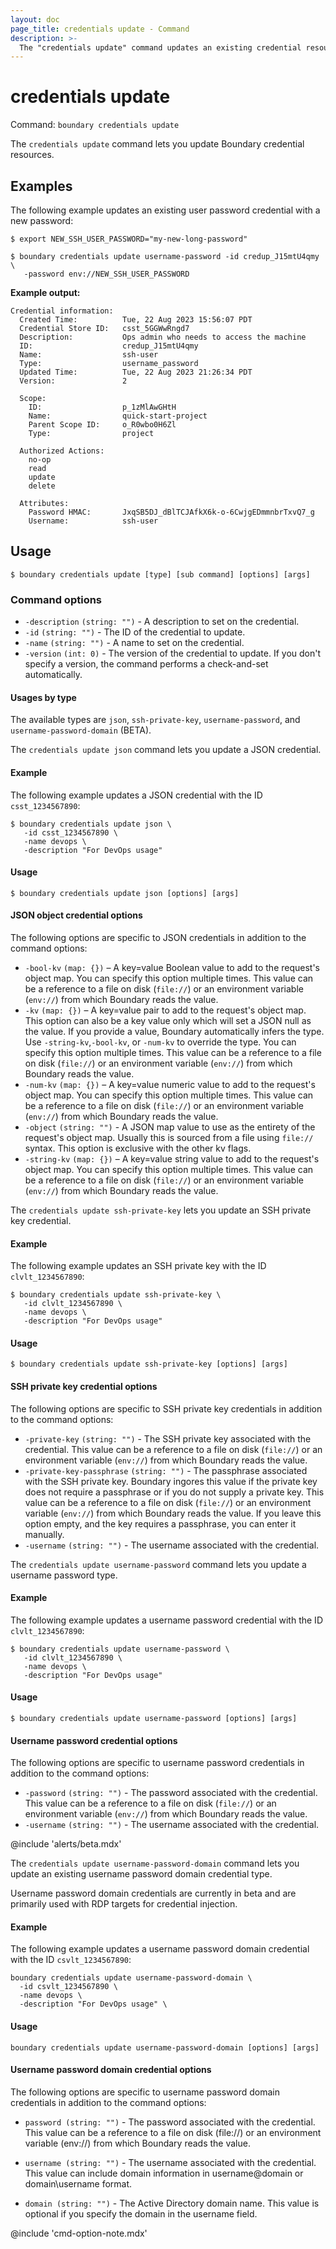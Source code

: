 ```yaml
---
layout: doc
page_title: credentials update - Command
description: >-
  The "credentials update" command updates an existing credential resource.
---
```


# credentials update

Command: `boundary credentials update`

The `credentials update` command lets you update Boundary credential resources.

## Examples

The following example updates an existing user password credential with a new password:

```shell-session
$ export NEW_SSH_USER_PASSWORD="my-new-long-password"

$ boundary credentials update username-password -id credup_J15mtU4qmy \
   -password env://NEW_SSH_USER_PASSWORD
```

**Example output:**

<CodeBlockConfig hideClipboard>

```plaintext
Credential information:
  Created Time:          Tue, 22 Aug 2023 15:56:07 PDT
  Credential Store ID:   csst_5GGWwRngd7
  Description:           Ops admin who needs to access the machine
  ID:                    credup_J15mtU4qmy
  Name:                  ssh-user
  Type:                  username_password
  Updated Time:          Tue, 22 Aug 2023 21:26:34 PDT
  Version:               2

  Scope:
    ID:                  p_1zMlAwGHtH
    Name:                quick-start-project
    Parent Scope ID:     o_R0wbo0H6Zl
    Type:                project

  Authorized Actions:
    no-op
    read
    update
    delete

  Attributes:
    Password HMAC:       JxqSB5DJ_dBlTCJAfkX6k-o-6CwjgEDmmnbrTxvQ7_g
    Username:            ssh-user
```

</CodeBlockConfig>


## Usage

<CodeBlockConfig hideClipboard>

```shell-session
$ boundary credentials update [type] [sub command] [options] [args]
```

</CodeBlockConfig>

### Command options

- `-description` `(string: "")` - A description to set on the credential.
- `-id` `(string: "")` - The ID of the credential to update.
- `-name` `(string: "")` - A name to set on the credential.
- `-version` `(int: 0)` - The version of the credential to update.
If you don't specify a version, the command performs a check-and-set automatically.

#### Usages by type

The available types are `json`, `ssh-private-key`, `username-password`, and `username-password-domain` (BETA).

<Tabs>
<Tab heading="JSON">

The `credentials update json` command lets you update a JSON credential.

#### Example

The following example updates a JSON credential with the ID `csst_1234567890`:

```shell-session
$ boundary credentials update json \
   -id csst_1234567890 \
   -name devops \
   -description "For DevOps usage"
```

#### Usage

<CodeBlockConfig hideClipboard>

```shell-session
$ boundary credentials update json [options] [args]
```

</CodeBlockConfig>

#### JSON object credential options

The following options are specific to JSON credentials in addition to the command options:

- `-bool-kv` `(map: {})` – A key=value Boolean value to add to the request's object map.
You can specify this option multiple times.
This value can be a reference to a file on disk (`file://`) or an environment variable (`env://`) from which Boundary reads the value.
- `-kv` `(map: {})` – A key=value pair to add to the request's object map.
This option can also be a key value only which will set a JSON null as the value.
If you provide a value, Boundary automatically infers the type.
Use `-string-kv`,`-bool-kv`, or `-num-kv` to override the type.
You can specify this option multiple times.
This value can be a reference to a file on disk (`file://`) or an environment variable (`env://`) from which Boundary reads the value.
- `-num-kv` `(map: {})` – A key=value numeric value to add to the request's object map.
You can specify this option multiple times.
This value can be a reference to a file on disk (`file://`) or an environment variable (`env://`) from which Boundary reads the value.
- `-object` `(string: "")` - A JSON map value to use as the entirety of the request's object map.
Usually this is sourced from a file using `file://` syntax.
This option is exclusive with the other kv flags.
- `-string-kv` `(map: {})` – A key=value string value to add to the request's object map.
You can specify this option multiple times.
This value can be a reference to a file on disk (`file://`) or an environment variable (`env://`) from which Boundary reads the value.

</Tab>
<Tab heading="SSH private key">

The `credentials update ssh-private-key` lets you update an SSH private key credential.

#### Example

The following example updates an SSH private key with the ID `clvlt_1234567890`:

```shell-session
$ boundary credentials update ssh-private-key \
   -id clvlt_1234567890 \
   -name devops \
   -description "For DevOps usage"
```

#### Usage

<CodeBlockConfig hideClipboard>

```shell-session
$ boundary credentials update ssh-private-key [options] [args]
```

</CodeBlockConfig>

#### SSH private key credential options

The following options are specific to SSH private key credentials in addition to the command options:

- `-private-key` `(string: "")` - The SSH private key associated with the
   credential.
   This value can be a reference to a file on disk (`file://`) or an environment variable (`env://`) from which Boundary reads the value.
- `-private-key-passphrase` `(string: "")` - The passphrase associated with the
   SSH private key.
   Boundary ingores this value if the private key does not require a passphrase or if you do not supply a private key.
   This value can be a reference to a file on disk (`file://`) or an environment variable (`env://`) from which Boundary reads the value.
   If you leave this option empty, and the key requires a passphrase, you can enter it manually.
- `-username` `(string: "")` - The username associated with the credential.

</Tab>
<Tab heading="Username password">

The `credentials update username-password` command lets you update a username password type.

#### Example

The following example updates a username password credential with the ID `clvlt_1234567890`:

```shell-session
$ boundary credentials update username-password \
   -id clvlt_1234567890 \
   -name devops \
   -description "For DevOps usage"
```

#### Usage

<CodeBlockConfig hideClipboard>

```shell-session
$ boundary credentials update username-password [options] [args]
```

</CodeBlockConfig>

#### Username password credential options

The following options are specific to username password credentials in addition to the command options:

- `-password` `(string: "")` - The password associated with the credential.
This value can be a reference to a file on disk (`file://`) or an environment variable (`env://`) from which Boundary reads the value.
- `-username` `(string: "")` - The username associated with the credential.

</Tab>
<Tab heading="Username password domain">

@include 'alerts/beta.mdx'

The `credentials update username-password-domain` command lets you update an existing username password domain credential type.

Username password domain credentials are currently in beta and are primarily used with RDP targets for credential injection.

#### Example

The following example updates a username password domain credential with the ID `csvlt_1234567890`:

```shell-session
boundary credentials update username-password-domain \
  -id csvlt_1234567890 \
  -name devops \
  -description "For DevOps usage" \
```

#### Usage

<CodeBlockConfig hideClipboard>

```shell-session
boundary credentials update username-password-domain [options] [args]
```
</CodeBlockConfig>

#### Username password domain credential options

The following options are specific to username password domain credentials in addition to the command options:

- `password (string: "")` - The password associated with the credential. This value can be a reference to a file on disk (file://) or an environment variable (env://) from which Boundary reads the value.

- `username (string: "")` - The username associated with the credential. This value can include domain information in username@domain or domain\username format.

- `domain (string: "")` - The Active Directory domain name. This value is optional if you specify the domain in the username field.

</Tab>
</Tabs>

@include 'cmd-option-note.mdx'
